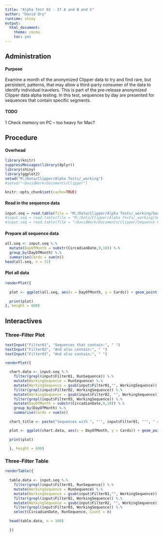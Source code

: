```yaml
---
title: "Alpha Test 02 - If A and B and C"
author: "David Ory"
runtime: shiny
output:
  html_document:
    theme: cosmo
    toc: yes
---
```


## Administration

#### Purpose
Examine a month of the anonymized Clipper data to try and find rare, but persistent, patterns, that may allow a third-party consumer of the data to identify individual travelers.  This is part of the pre-release anonymized Clipper data alpha testing.  In this test, sequences by day are presented for sequences that contain specific segments.

#### TODO
1 Check memory on PC -- too heavy for Mac?

## Procedure

#### Overhead
```r
library(knitr)
suppressMessages(library(dplyr))
library(shiny)
library(ggplot2)
setwd("M:/Data/Clipper/Alpha Tests/_working")
#setwd("~DavidWork/Documents/Clipper")
```

```r
knitr::opts_chunk$set(cache=TRUE)
```

#### Read in the sequence data
```r
input.seq = read.table(file = "M:/Data/Clipper/Alpha Tests/_working/Sequence Frequencies by Date.csv", header = TRUE, sep = ",", stringsAsFactors = FALSE)
#input.seq = read.table(file = "M:/Data/Clipper/Alpha Tests/_working/Sequence Frequencies by Date (test).csv", header = TRUE, sep = ",", stringsAsFactors = FALSE)
#input.seq = read.table(file = "~DavidWork/Documents/Clipper/Sequence Frequencies by Date (test).csv", header = TRUE, sep = ",", stringsAsFactors = FALSE)
```

#### Prepare all sequence data
```r
all.seq <- input.seq %.%
  mutate(DayOfMonth = substr(CircadianDate,9,10)) %.%
  group_by(DayOfMonth) %.%
  summarise(Cards = sum(n))
head(all.seq, n = 31)
```

#### Plot all data
```r
renderPlot({
  
  plot <- ggplot(all.seq, aes(x = DayOfMonth, y = Cards)) + geom_point(size = 4, colour = "#0072B2") + xlab("Day of April 2013") + ylab("Clipper Cards Used") + ggtitle("All Clipper Cards") + theme(text = element_text(size=15), axis.text.x = element_text(vjust=1), axis.title.y = element_text(vjust=2.0), legend.position="none")
  
  print(plot)
}, height = 600)

```

## Interactives

### Three-Filter Plot
```r

textInput("Filter01", "Sequences that contain:", " ")
textInput("Filter02", "And also contain:", " ")
textInput("Filter03", "And also contain:", " ")

renderPlot({
  
  chart.data <- input.seq %.%
    filter(grepl(input$Filter01, RunSequence)) %.%
    mutate(WorkingSequence = RunSequence) %.%
    mutate(WorkingSequence = gsub(input$Filter01,"", WorkingSequence)) %.%
    filter(grepl(input$Filter02, WorkingSequence)) %.%
    mutate(WorkingSequence = gsub(input$Filter02, "", WorkingSequence)) %.%
    filter(grepl(input$Filter03, WorkingSequence)) %.%
    mutate(DayOfMonth = substr(CircadianDate,9,10)) %.%
    group_by(DayOfMonth) %.%
    summarise(Cards = sum(n))
  
  chart_title <- paste("Sequences with ", "'", input$Filter01, "'", " and ", "'", input$Filter02, "'", " and ", "'", input$Filter03, "'")

  plot <- ggplot(chart.data, aes(x = DayOfMonth, y = Cards)) + geom_point(size = 4, colour = "#D55E00") + xlab("Day of April 2013") + ylab("Clipper Cards Used") + labs(title = chart_title) + theme(text = element_text(size=15), axis.text.x = element_text(vjust=1), axis.title.y = element_text(vjust=2.0), legend.position="none")
  
  print(plot)
  
  }, height = 600)

```

### Three-Filter Table
```r

renderTable({
  
  table.data <- input.seq %.%
    filter(grepl(input$Filter01, RunSequence)) %.%
    mutate(WorkingSequence = RunSequence) %.%
    mutate(WorkingSequence = gsub(input$Filter01,"", WorkingSequence)) %.%
    filter(grepl(input$Filter02, WorkingSequence)) %.%
    mutate(WorkingSequence = gsub(input$Filter02, "", WorkingSequence)) %.%
    filter(grepl(input$Filter03, WorkingSequence)) %.%
    select(CircadianDate, RunSequence, Count = n)
  
  head(table.data, n = 100)
   
  })

```

